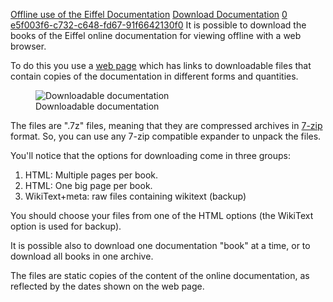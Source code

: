 [[Property:title|Offline use of the Eiffel Documentation]]
[[Property:link_title|Download Documentation]]
[[Property:weight|0]]
[[Property:uuid|e5f003f6-c732-c648-fd67-91f6642130f0]]
It is possible to download the books of the Eiffel online documentation for viewing offline with a web browser. 

To do this you use a [http://docs.eiffel.com/static/ web page] which has links to downloadable files that contain copies of the documentation in different forms and quantities. 


[[Image:static documentation page|Downloadable documentation]]


The files are ".7z" files, meaning that they are compressed archives in [http://www.7-zip.org 7-zip] format. So, you can use any 7-zip compatible expander to unpack the files. 

You'll notice that the options for downloading come in three groups:

# HTML: Multiple pages per book.
# HTML: One big page per book.
# WikiText+meta: raw files containing wikitext (backup)

You should choose your files from one of the HTML options (the WikiText option is used for backup). 

It is possible also to download one documentation "book" at a time, or to download all books in one archive.

The files are static copies of the content of the online documentation, as reflected by the dates shown on the web page.





